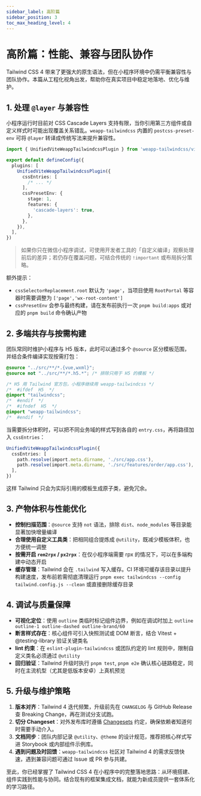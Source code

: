 ```yaml
---
sidebar_label: 高阶篇
sidebar_position: 3
toc_max_heading_level: 4
---
```


# 高阶篇：性能、兼容与团队协作

Tailwind CSS 4 带来了更强大的原生语法，但在小程序环境中仍需平衡兼容性与团队协作。本篇从工程化视角出发，帮助你在真实项目中稳定地落地、优化与维护。

## 1. 处理 `@layer` 与兼容性

小程序运行时目前对 CSS Cascade Layers 支持有限，当你引用第三方组件或自定义样式时可能出现覆盖关系错乱。`weapp-tailwindcss` 内置的 `postcss-preset-env` 可将 `@layer` 转译成传统写法来提升兼容性。

```ts title="vite.config.ts"
import { UnifiedViteWeappTailwindcssPlugin } from 'weapp-tailwindcss/vite'

export default defineConfig({
  plugins: [
    UnifiedViteWeappTailwindcssPlugin({
      cssEntries: [
        /* ... */
      ],
      cssPresetEnv: {
        stage: 1,
        features: {
          'cascade-layers': true,
        },
      },
    }),
  ],
})
```

> 如果你只在微信小程序调试，可使用开发者工具的「自定义编译」观察处理前后的差异；若仍存在覆盖问题，可结合传统的 `!important` 或布局拆分策略。

额外提示：

- `cssSelectorReplacement.root` 默认为 `'page'`，当项目使用 `RootPortal` 等容器时需要调整为 `['page','wx-root-content']`
- `cssPresetEnv` 会参与最终构建，请在发布前执行一次 `pnpm build:apps` 或对应的 `pnpm build` 命令确认产物

## 2. 多端共存与按需构建

团队常同时维护小程序与 H5 版本，此时可以通过多个 `@source` 区分模板范围，并结合条件编译实现按需打包：

```css title="src/app.css"
@source "../src/**/*.{vue,wxml}";
@source not "../src/**/*.h5.*"; /* 排除只用于 H5 的模板 */

/* H5 用 Tailwind 官方包，小程序继续用 weapp-tailwindcss */
/*  #ifdef  H5  */
@import "tailwindcss";
/*  #endif  */
/*  #ifndef  H5  */
@import "weapp-tailwindcss";
/*  #endif  */
```

当需要拆分体积时，可以把不同业务域的样式写到各自的 `entry.css`，再将路径加入 `cssEntries`：

```ts
UnifiedViteWeappTailwindcssPlugin({
  cssEntries: [
    path.resolve(import.meta.dirname, './src/app.css'),
    path.resolve(import.meta.dirname, './src/features/order/app.css'),
  ],
})
```

这样 Tailwind 只会为实际引用的模板生成原子类，避免冗余。

## 3. 产物体积与性能优化

- **控制扫描范围**：`@source` 支持 `not` 语法，排除 `dist`、`node_modules` 等目录能显著加快增量编译
- **合理使用自定义工具类**：把相同组合提炼成 `@utility`，既减少模板体积，也方便统一调整
- **按需开启 `rem2rpx` / `px2rpx`**：在仅小程序端需要 rpx 的情况下，可以在多端构建中动态开启
- **缓存管理**：Tailwind 会在 `.tailwind` 写入缓存。CI 环境可缓存该目录以提升构建速度，发布前若需彻底清理运行 `pnpm exec tailwindcss --config tailwind.config.js --clean` 或直接删除缓存目录

## 4. 调试与质量保障

- **可视化定位**：使用 `outline` 类临时标记组件边界，例如在调试时加上 `outline outline-1 outline-dashed outline-brand/60`
- **断言样式存在**：核心组件可引入快照测试或 DOM 断言，结合 Vitest + @testing-library 验证关键类名
- **lint 约束**：在 `eslint-plugin-tailwindcss` 或团队约定的 lint 规则中，限制自定义类名必须通过 `@utility`
- **回归验证**：Tailwind 升级时执行 `pnpm test`, `pnpm e2e` 确认核心链路稳定，同时在主流机型（尤其是低版本安卓）上真机预览

## 5. 升级与维护策略

1. **版本对齐**：Tailwind 4 迭代频繁，升级前先在 `CHANGELOG` 与 GitHub Release 查 Breaking Change，再在测试分支试跑。
2. **切分 Changeset**：对外发布库时遵循 [Changesets](https://github.com/changesets/changesets) 约定，确保依赖者知道何时需要手动介入。
3. **文档同步**：团队内部记录 `@utility`、`@theme` 的设计规范，推荐把核心样式写进 Storybook 或内部组件示例库。
4. **遇到问题及时回馈**：`weapp-tailwindcss` 社区对 Tailwind 4 的需求反馈快速，遇到兼容问题可通过 Issue 或 PR 参与共建。

至此，你已经掌握了 Tailwind CSS 4 在小程序中的完整落地思路：从环境搭建、组件实践到性能与协同。结合现有的框架集成文档，就能为新成员提供一套体系化的学习路径。
